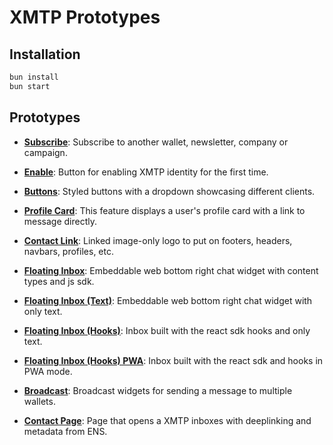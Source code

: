 # XMTP Prototypes

## Installation

```bash
bun install
bun start
```

## Prototypes

- [**Subscribe**](https://docs.xmtp.org/docs/integrations/Subscribe): Subscribe to another wallet, newsletter, company or campaign.

- [**Enable**](https://docs.xmtp.org/docs/integrations/Enable): Button for enabling XMTP identity for the first time.

- [**Buttons**](https://docs.xmtp.org/docs/integrations/Button): Styled buttons with a dropdown showcasing different clients.

- [**Profile Card**](https://docs.xmtp.org/docs/integrations/ProfileCard): This feature displays a user's profile card with a link to message directly.

- [**Contact Link**](https://docs.xmtp.org/docs/integrations/ContactLink): Linked image-only logo to put on footers, headers, navbars, profiles, etc.

- [**Floating Inbox**](https://docs.xmtp.org/docs/integrations/FloatingInbox): Embeddable web bottom right chat widget with content types and js sdk.

- [**Floating Inbox (Text)**](https://docs.xmtp.org/docs/integrations/FloatingInboxText): Embeddable web bottom right chat widget with only text.

- [**Floating Inbox (Hooks)**](https://docs.xmtp.org/docs/integrations/FloatingInboxHooks): Inbox built with the react sdk hooks and only text.

- [**Floating Inbox (Hooks) PWA**](https://docs.xmtp.org/docs/integrations/FloatingInboxHooksPWA): Inbox built with the react sdk and hooks in PWA mode.

- [**Broadcast**](/Broadcast): Broadcast widgets for sending a message to multiple wallets.

- [**Contact Page**](https://docs.xmtp.org/docs/integrations/ContactPage): Page that opens a XMTP inboxes with deeplinking and metadata from ENS.
